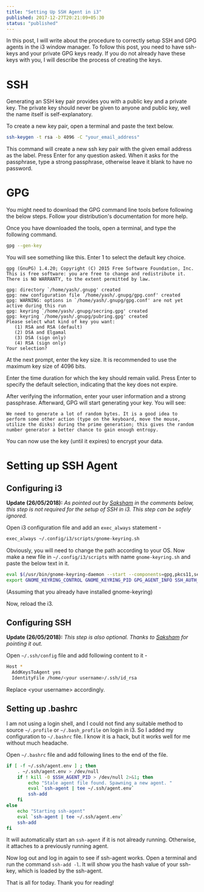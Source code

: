 ```yaml
---
title: "Setting Up SSH Agent in i3"
published: 2017-12-27T20:21:09+05:30
status: "published"
---
```


In this post, I will write about the procedure to correctly setup SSH and GPG
agents in the i3 window manager. To follow this post, you need to have ssh-keys
and your private GPG keys ready. If you do not already have these keys with you,
I will describe the process of creating the keys.

# SSH

Generating an SSH key pair provides you with a public key and a private key. The
private key should never be given to anyone and public key, well the name itself
is self-explanatory.

To create a new key pair, open a terminal and paste the text below.

```sh
ssh-keygen -t rsa -b 4096 -C "your_email_address"
```

This command will create a new ssh key pair with the given email address as the
label. Press Enter for any question asked. When it asks for the passphrase, type
a strong passphrase, otherwise leave it blank to have no password.

# GPG

You might need to download the GPG command line tools before following the below
steps. Follow your distribution's documentation for more help.

Once you have downloaded the tools, open a terminal, and type the following
command.

```sh
gpg --gen-key
```

You will see something like this. Enter 1 to select the default key choice.

```text
gpg (GnuPG) 1.4.20; Copyright (C) 2015 Free Software Foundation, Inc.
This is free software: you are free to change and redistribute it.
There is NO WARRANTY, to the extent permitted by law.

gpg: directory `/home/yash/.gnupg' created
gpg: new configuration file `/home/yash/.gnupg/gpg.conf' created
gpg: WARNING: options in `/home/yash/.gnupg/gpg.conf' are not yet active during this run
gpg: keyring `/home/yash/.gnupg/secring.gpg' created
gpg: keyring `/home/yash/.gnupg/pubring.gpg' created
Please select what kind of key you want:
   (1) RSA and RSA (default)
   (2) DSA and Elgamal
   (3) DSA (sign only)
   (4) RSA (sign only)
Your selection?
```

At the next prompt, enter the key size. It is recommended to use the maximum key
size of 4096 bits.

Enter the time duration for which the key should remain valid. Press Enter to
specify the default selection, indicating that the key does not expire.

After verifying the information, enter your user information and a strong
passphrase. Afterward, GPG will start generating your key. You will see:

```text
We need to generate a lot of random bytes. It is a good idea to perform some other action (type on the keyboard, move the mouse,
utilize the disks) during the prime generation; this gives the random number generator a better chance to gain enough entropy.
```

You can now use the key (until it expires) to encrypt your data.

# Setting up SSH Agent

## Configuring i3

**Update (26/05/2018):** _As pointed out by
[Saksham](https://sakshamsharma.com/) in the comments below, this step is not
required for the setup of SSH in i3. This step can be safely ignored._

Open i3 configuration file and add an `exec_always` statement -

```sh
exec_always ~/.config/i3/scripts/gnome-keyring.sh
```

Obviously, you will need to change the path according to your OS. Now make a new
file in `~/.config/i3/scripts` with name `gnome-keyring.sh` and paste the below
text in it.

```sh
eval $(/usr/bin/gnome-keyring-daemon --start --components=gpg,pkcs11,secrets,ssh)
export GNOME_KEYRING_CONTROL GNOME_KEYRING_PID GPG_AGENT_INFO SSH_AUTH_SOCK
```

(Assuming that you already have installed gnome-keyring)

Now, reload the i3.

## Configuring SSH

**Update (26/05/2018):** _This step is also optional. Thanks to
[Saksham](https://sakshamsharma.com/) for pointing it out._

Open `~/.ssh/config` file and add following content to it -

```sh
Host *
  AddKeysToAgent yes
  IdentityFile /home/<your username>/.ssh/id_rsa
```

Replace \<your username\> accordingly.

## Setting up .bashrc

I am not using a login shell, and I could not find any suitable method to source
`~/.profile` or `~/.bash_profile` on login in i3. So I added my configuration to
`~/.bashrc` file. I know it is a hack, but it works well for me without much
headache.

Open `~/.bashrc` file and add following lines to the end of the file.

```bash
if [ -f ~/.ssh/agent.env ] ; then
    . ~/.ssh/agent.env > /dev/null
    if ! kill -0 $SSH_AGENT_PID > /dev/null 2>&1; then
        echo "Stale agent file found. Spawning a new agent. "
        eval `ssh-agent | tee ~/.ssh/agent.env`
        ssh-add
    fi
else
    echo "Starting ssh-agent"
    eval `ssh-agent | tee ~/.ssh/agent.env`
    ssh-add
fi
```

It will automatically start an `ssh-agent` if it is not already running.
Otherwise, it attaches to a previously running agent.

Now log out and log in again to see if ssh-agent works. Open a terminal and run
the command `ssh-add -l`. It will show you the hash value of your ssh-key, which
is loaded by the ssh-agent.

That is all for today. Thank you for reading!
